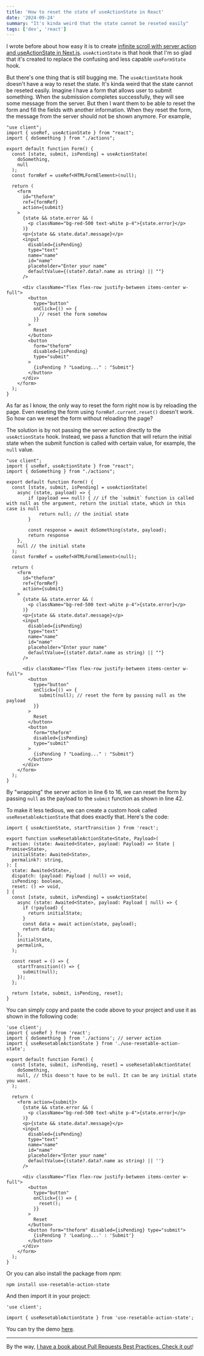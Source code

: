 ```yaml
---
title: 'How to reset the state of useActionState in React'
date: '2024-09-24'
summary: "It's kinda weird that the state cannot be reseted easily"
tags: ['dev', 'react']
---
```


I wrote before about how easy it is to create [infinite scroll with server action and useActionState in Next.js](/blog/infinite-scroll-with-server-action-and-use-action-state). `useActionState` is that hook that I'm so glad that it's created to replace the confusing and less capable `useFormState` hook.

But there's one thing that is still bugging me. The `useActionState` hook doesn't have a way to reset the state. It's kinda weird that the state cannot be reseted easily. Imagine I have a form that allows user to submit something. When the submission completes successfully, they will see some message from the server. But then I want them to be able to reset the form and fill the fields with another information. When they reset the form, the message from the server should not be shown anymore. For example,

```typescript:app/products/page.tsx showLineNumbers
"use client";
import { useRef, useActionState } from "react";
import { doSomething } from "./actions";

export default function Form() {
  const [state, submit, isPending] = useActionState(
    doSomething,
    null
  );
  const formRef = useRef<HTMLFormElement>(null);

  return (
    <form
      id="theform"
      ref={formRef}
      action={submit}
    >
      {state && state.error && (
        <p className="bg-red-500 text-white p-4">{state.error}</p>
      )}
      <p>{state && state.data?.message}</p>
      <input
        disabled={isPending}
        type="text"
        name="name"
        id="name"
        placeholder="Enter your name"
        defaultValue={(state?.data?.name as string) || ""}
      />

      <div className="flex flex-row justify-between items-center w-full">
        <button
          type="button"
          onClick={() => {
            // reset the form somehow
          }}
        >
          Reset
        </button>
        <button
          form="theform"
          disabled={isPending}
          type="submit"
        >
          {isPending ? "Loading..." : "Submit"}
        </button>
      </div>
    </form>
  );
}
```

As far as I know, the only way to reset the form right now is by reloading the page. Even reseting the form using `formRef.current.reset()` doesn't work. So how can we reset the form without reloading the page?

The solution is by not passing the server action directly to the `useActionState` hook. Instead, we pass a function that will return the initial state when the submit function is called with certain value, for example, the `null` value.

```typescript:app/products/page.tsx {6-16, 42} showLineNumbers
"use client";
import { useRef, useActionState } from "react";
import { doSomething } from "./actions";

export default function Form() {
  const [state, submit, isPending] = useActionState(
    async (state, payload) => {
        if (payload === null) { // if the `submit` function is called with null as the argument, return the initial state, which in this case is null
            return null; // the initial state
        }

        const response = await doSomething(state, payload);
        return response
    },
    null // the initial state
  );
  const formRef = useRef<HTMLFormElement>(null);

  return (
    <form
      id="theform"
      ref={formRef}
      action={submit}
    >
      {state && state.error && (
        <p className="bg-red-500 text-white p-4">{state.error}</p>
      )}
      <p>{state && state.data?.message}</p>
      <input
        disabled={isPending}
        type="text"
        name="name"
        id="name"
        placeholder="Enter your name"
        defaultValue={(state?.data?.name as string) || ""}
      />

      <div className="flex flex-row justify-between items-center w-full">
        <button
          type="button"
          onClick={() => {
            submit(null); // reset the form by passing null as the payload
          }}
        >
          Reset
        </button>
        <button
          form="theform"
          disabled={isPending}
          type="submit"
        >
          {isPending ? "Loading..." : "Submit"}
        </button>
      </div>
    </form>
  );
}
```

By "wrapping" the server action in line 6 to 16, we can reset the form by passing `null` as the payload to the `submit` function as shown in line 42.

To make it less tedious, we can create a custom hook called `useResetableActionState` that does exactly that. Here's the code:

```typescript:app/products/use-resetable-action-state.tsx showLineNumbers
import { useActionState, startTransition } from 'react';

export function useResetableActionState<State, Payload>(
  action: (state: Awaited<State>, payload: Payload) => State | Promise<State>,
  initialState: Awaited<State>,
  permalink?: string,
): [
  state: Awaited<State>,
  dispatch: (payload: Payload | null) => void,
  isPending: boolean,
  reset: () => void,
] {
  const [state, submit, isPending] = useActionState(
    async (state: Awaited<State>, payload: Payload | null) => {
      if (!payload) {
        return initialState;
      }
      const data = await action(state, payload);
      return data;
    },
    initialState,
    permalink,
  );

  const reset = () => {
    startTransition(() => {
      submit(null);
    });
  };

  return [state, submit, isPending, reset];
}
```

You can simply copy and paste the code above to your project and use it as shown in the following code:

```typescript:app/products/page.tsx {7-10, 31} showLineNumbers
'use client';
import { useRef } from 'react';
import { doSomething } from './actions'; // server action
import { useResetableActionState } from './use-resetable-action-state';

export default function Form() {
  const [state, submit, isPending, reset] = useResetableActionState(
    doSomething,
    null, // this doesn't have to be null. It can be any initial state you want.
  );

  return (
    <form action={submit}>
      {state && state.error && (
        <p className="bg-red-500 text-white p-4">{state.error}</p>
      )}
      <p>{state && state.data?.message}</p>
      <input
        disabled={isPending}
        type="text"
        name="name"
        id="name"
        placeholder="Enter your name"
        defaultValue={(state?.data?.name as string) || ''}
      />

      <div className="flex flex-row justify-between items-center w-full">
        <button
          type="button"
          onClick={() => {
            reset();
          }}
        >
          Reset
        </button>
        <button form="theform" disabled={isPending} type="submit">
          {isPending ? 'Loading...' : 'Submit'}
        </button>
      </div>
    </form>
  );
}
```

Or you can also install the package from npm:

```shell
npm install use-resetable-action-state
```

And then import it in your project:

```typescript:app/products/page.tsx showLineNumbers
'use client';

import { useResetableActionState } from 'use-resetable-action-state';
```

You can try the demo [here](https://playground.nico.fyi/use-action-state/reset).

---

By the way, [I have a book about Pull Requests Best Practices. Check it out](https://pr.nico.fyi)!
